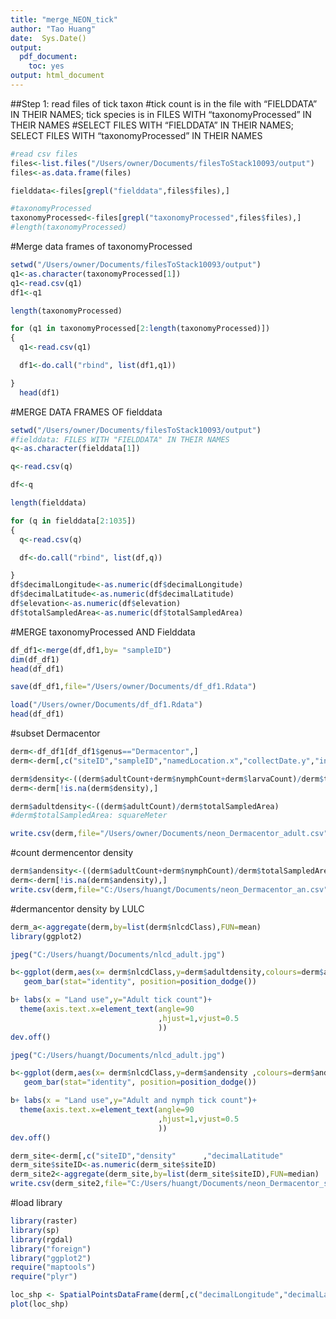 ```yaml
---
title: "merge_NEON_tick"
author: "Tao Huang"
date:  Sys.Date()
output: 
  pdf_document:
    toc: yes
output: html_document
---
```

##Step 1: read files of tick taxon
#tick count is in the file with "FIELDDATA" IN THEIR NAMES; tick species is in  FILES WITH "taxonomyProcessed" IN THEIR NAMES
#SELECT FILES WITH "FIELDDATA" IN THEIR NAMES; SELECT FILES WITH "taxonomyProcessed" IN THEIR NAMES
```r
#read csv files
files<-list.files("/Users/owner/Documents/filesToStack10093/output")
files<-as.data.frame(files)

fielddata<-files[grepl("fielddata",files$files),]

#taxonomyProcessed
taxonomyProcessed<-files[grepl("taxonomyProcessed",files$files),]
#length(taxonomyProcessed)

```

#Merge data frames of taxonomyProcessed
```r
setwd("/Users/owner/Documents/filesToStack10093/output")
q1<-as.character(taxonomyProcessed[1])
q1<-read.csv(q1)
df1<-q1

length(taxonomyProcessed)

for (q1 in taxonomyProcessed[2:length(taxonomyProcessed)])
{
  q1<-read.csv(q1)

  df1<-do.call("rbind", list(df1,q1))

}
  head(df1)
```

#MERGE DATA FRAMES OF fielddata
```r
setwd("/Users/owner/Documents/filesToStack10093/output")
#fielddata: FILES WITH "FIELDDATA" IN THEIR NAMES
q<-as.character(fielddata[1])

q<-read.csv(q)

df<-q

length(fielddata)

for (q in fielddata[2:1035])
{
  q<-read.csv(q)

  df<-do.call("rbind", list(df,q))

}
df$decimalLongitude<-as.numeric(df$decimalLongitude)
df$decimalLatitude<-as.numeric(df$decimalLatitude)
df$elevation<-as.numeric(df$elevation)
df$totalSampledArea<-as.numeric(df$totalSampledArea)
```

#MERGE taxonomyProcessed AND Fielddata
```r
df_df1<-merge(df,df1,by= "sampleID")
dim(df_df1)
head(df_df1)

```

```r
save(df_df1,file="/Users/owner/Documents/df_df1.Rdata")
```

```r

load("/Users/owner/Documents/df_df1.Rdata")
head(df_df1)
```

#subset Dermacentor 
```r
derm<-df_df1[df_df1$genus=="Dermacentor",]
derm<-derm[,c("siteID","sampleID","namedLocation.x","collectDate.y","individualCount","totalSampledArea"      ,"targetTaxaPresent","adultCount","nymphCount"            ,"larvaCount", "decimalLatitude"              ,"decimalLongitude"             ,"elevation","nlcdClass")]

derm$density<-((derm$adultCount+derm$nymphCount+derm$larvaCount)/derm$totalSampledArea)
derm<-derm[!is.na(derm$density),]

derm$adultdensity<-((derm$adultCount)/derm$totalSampledArea)
#derm$totalSampledArea: squareMeter

write.csv(derm,file="/Users/owner/Documents/neon_Dermacentor_adult.csv")
```

#count dermencentor density
```r
derm$andensity<-((derm$adultCount+derm$nymphCount)/derm$totalSampledArea)
derm<-derm[!is.na(derm$andensity),]
write.csv(derm,file="C:/Users/huangt/Documents/neon_Dermacentor_an.csv")
```

#dermancentor density by LULC
```r
derm_a<-aggregate(derm,by=list(derm$nlcdClass),FUN=mean)
library(ggplot2)

jpeg("C:/Users/huangt/Documents/nlcd_adult.jpg")

b<-ggplot(derm,aes(x= derm$nlcdClass,y=derm$adultdensity,colours=derm$adultCount))+
   geom_bar(stat="identity", position=position_dodge())

b+ labs(x = "Land use",y="Adult tick count")+
  theme(axis.text.x=element_text(angle=90
                                 ,hjust=1,vjust=0.5
                                 ))
dev.off()

jpeg("C:/Users/huangt/Documents/nlcd_adult.jpg")

b<-ggplot(derm,aes(x= derm$nlcdClass,y=derm$andensity ,colours=derm$andensity))+
   geom_bar(stat="identity", position=position_dodge())

b+ labs(x = "Land use",y="Adult and nymph tick count")+
  theme(axis.text.x=element_text(angle=90
                                 ,hjust=1,vjust=0.5
                                 ))
dev.off()
```


```r
derm_site<-derm[,c("siteID","density"      ,"decimalLatitude"              ,"decimalLongitude"             ,"elevation")]
derm_site$siteID<-as.numeric(derm_site$siteID)
derm_site2<-aggregate(derm_site,by=list(derm_site$siteID),FUN=median)
write.csv(derm_site2,file="C:/Users/huangt/Documents/neon_Dermacentor_site4.csv")
```


#load library
```r
library(raster)
library(sp)
library(rgdal)
library("foreign")
library("ggplot2")
require("maptools")
require("plyr")
```

```r

loc_shp <- SpatialPointsDataFrame(derm[,c("decimalLongitude","decimalLatitude"              )],derm)   
plot(loc_shp)
```


